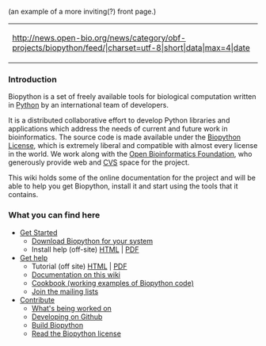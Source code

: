 (an example of a more inviting(?) front page.)
{| style="width:30%; background: #cef2e0; float:right;  margin-left:3em "
|- 
|<rss>http://news.open-bio.org/news/category/obf-projects/biopython/feed/|charset=utf-8|short|data|max=4|date</rss>
|}
===Introduction=== 
Biopython is a set of freely available tools for biological computation written in [http://www.python.org Python] by an international team of developers. 

It is a distributed collaborative effort to develop Python libraries and applications which address the needs of current and future work in bioinformatics. The source code is made available under the [http://www.biopython.org/DIST/LICENSE Biopython License], which is extremely liberal and compatible with almost every license in the world. We work along with the [http://open-bio.org Open Bioinformatics Foundation], who generously provide web and [[CVS]] space for the project.

This wiki holds some of the online documentation for the project and will be able to help you get Biopython, install it and start using the tools that it contains.

=== What you can find here ===

*[[Getting_Started|Get Started]]
** [[Download | Download Biopython for your system]]
** Install help (off-site) [http://biopython.org/DIST/docs/install/Installation.html HTML] | [http://biopython.org/DIST/docs/install/Installation.pdf PDF]
* [[Documentation | Get help]]
** Tutorial (off site) [http://biopython.org/DIST/docs/tutorial/Tutorial.html HTML] | [http://biopython.org/DIST/docs/tutorial/Tutorial.pdf PDF]
** [[Category%3AWiki_Documentation | Documentation on this wiki]]
** [[Category%3ACookbook | Cookbook (working examples of Biopython code)]]
** [[Mailing_lists | Join the mailing lists]]
* [[Contributing | Contribute]]
** [[Active_projects | What's being worked on]]
** [[ GitUsage | Developing on Github ]]
** [[ Building_a_release | Build Biopython]]
** [http://www.biopython.org/DIST/LICENSE Read the Biopython license]